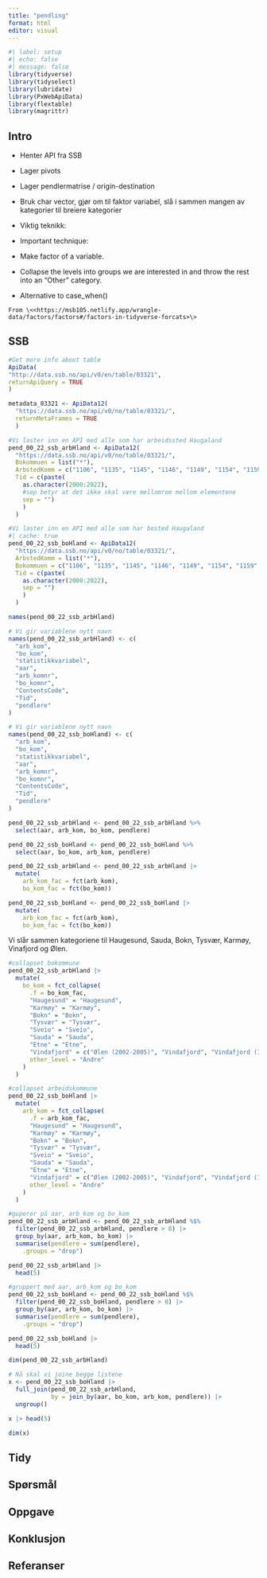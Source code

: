 ```yaml
---
title: "pendling"
format: html
editor: visual
---
```


```r
#| label: setup
#| echo: false
#| message: false
library(tidyverse)
library(tidyselect)
library(lubridate)
library(PxWebApiData)
library(flextable)
library(magrittr)
```

## Intro

-   Henter API fra SSB

-   Lager pivots

-   Lager pendlermatrise / origin-destination

-   Bruk char vector, gjør om til faktor variabel, slå i sammen mangen av kategorier til breiere kategorier

-   Viktig teknikk:

-   Important technique:

-   Make factor of a variable.

-   Collapse the levels into groups we are interested in and throw the rest into an "Other" category.

-   Alternative to case_when()

```         
From \<<https://msb105.netlify.app/wrangle-data/factors/factors#/factors-in-tidyverse-forcats>\>
```

## SSB

```r
#Get more info about table
ApiData(
"http://data.ssb.no/api/v0/en/table/03321",
returnApiQuery = TRUE
) 
```

```r
metadata_03321 <- ApiData12(
  "https://data.ssb.no/api/v0/no/table/03321/",
  returnMetaFrames = TRUE
  )
```

```r
#Vi laster inn en API med alle som har arbeidssted Haugaland
pend_00_22_ssb_arbHland <- ApiData12(
  "https://data.ssb.no/api/v0/no/table/03321/",
  Bokommuen = list("*"),
  ArbstedKomm = c("1106", "1135", "1145", "1146", "1149", "1154", "1159", "1160", "4611", "4612"),
  Tid = c(paste(
    as.character(2000:2022),
    #sep betyr at det ikke skal være mellomrom mellom elementene
    sep = "")
    )
  )
```

```r
#Vi laster inn en API med alle som har bosted Haugaland
#| cache: true
pend_00_22_ssb_boHland <- ApiData12(
  "https://data.ssb.no/api/v0/no/table/03321/",
  ArbstedKomm = list("*"),
  Bokommuen = c("1106", "1135", "1145", "1146", "1149", "1154", "1159", "1160", "4611", "4612"),
  Tid = c(paste(
    as.character(2000:2022),
    sep = "")
    )
  )
```

```r
names(pend_00_22_ssb_arbHland)
```

```r
# Vi gir variablene nytt navn
names(pend_00_22_ssb_arbHland) <- c(
  "arb_kom",
  "bo_kom",
  "statistikkvariabel",
  "aar",
  "arb_komnr",
  "bo_komnr",
  "ContentsCode",
  "Tid",
  "pendlere"
)
```

```r
# Vi gir variablene nytt navn
names(pend_00_22_ssb_boHland) <- c(
  "arb_kom",
  "bo_kom",
  "statistikkvariabel",
  "aar",
  "arb_komnr",
  "bo_komnr",
  "ContentsCode",
  "Tid",
  "pendlere"
)
```

```r
pend_00_22_ssb_arbHland <- pend_00_22_ssb_arbHland %>% 
  select(aar, arb_kom, bo_kom, pendlere)
```

```r
pend_00_22_ssb_boHland <- pend_00_22_ssb_boHland %>% 
  select(aar, bo_kom, arb_kom, pendlere)
```

```r
pend_00_22_ssb_arbHland <- pend_00_22_ssb_arbHland |> 
  mutate(
    arb_kom_fac = fct(arb_kom),
    bo_kom_fac = fct(bo_kom))
```

```r
pend_00_22_ssb_boHland <- pend_00_22_ssb_boHland |> 
  mutate(
    arb_kom_fac = fct(arb_kom),
    bo_kom_fac = fct(bo_kom))
```

Vi slår sammen kategoriene til Haugesund, Sauda, Bokn, Tysvær, Karmøy, Vinafjord og Ølen.

```r
#collapset bokommune
pend_00_22_ssb_arbHland |> 
  mutate(
    bo_kom = fct_collapse(
      .f = bo_kom_fac,
      "Haugesund" = "Haugesund",
      "Karmøy" = "Karmøy",
      "Bokn" = "Bokn",
      "Tysvær" = "Tysvær",
      "Sveio" = "Sveio",
      "Sauda" = "Sauda",
      "Etne" = "Etne",
      "Vindafjord" = c("Ølen (2002-2005)", "Vindafjord", "Vindafjord (1965-2005)"),
      other_level = "Andre"
    )
  )
```

```r
#collapset arbeidskommune
pend_00_22_ssb_boHland |> 
  mutate(
    arb_kom = fct_collapse(
      .f = arb_kom_fac,
      "Haugesund" = "Haugesund",
      "Karmøy" = "Karmøy",
      "Bokn" = "Bokn",
      "Tysvær" = "Tysvær",
      "Sveio" = "Sveio",
      "Sauda" = "Sauda",
      "Etne" = "Etne",
      "Vindafjord" = c("Ølen (2002-2005)", "Vindafjord", "Vindafjord (1965-2005)"),
      other_level = "Andre"
    )
  )
```

```r
#guperer på aar, arb_kom og bo_kom
pend_00_22_ssb_arbHland <- pend_00_22_ssb_arbHland %$%
  filter(pend_00_22_ssb_arbHland, pendlere > 0) |> 
  group_by(aar, arb_kom, bo_kom) |>
  summarise(pendlere = sum(pendlere),
    .groups = "drop")
```

```r
pend_00_22_ssb_arbHland |>
  head(5)
```

```r
#gruppert med aar, arb_kom og bo_kom
pend_00_22_ssb_boHland <- pend_00_22_ssb_boHland %$%
  filter(pend_00_22_ssb_boHland, pendlere > 0) |> 
  group_by(aar, arb_kom, bo_kom) |>
  summarise(pendlere = sum(pendlere),
    .groups = "drop")
```

```r
pend_00_22_ssb_boHland |>
  head(5)
```

```r
dim(pend_00_22_ssb_arbHland)
```

```r
# Nå skal vi joine begge listene
x <- pend_00_22_ssb_boHland |>  
  full_join(pend_00_22_ssb_arbHland,
            by = join_by(aar, bo_kom, arb_kom, pendlere)) |>
  ungroup()
```

```r
x |> head(5)
```

```r
dim(x)
```

## Tidy

## Spørsmål

## Oppgave

## Konklusjon

## Referanser

